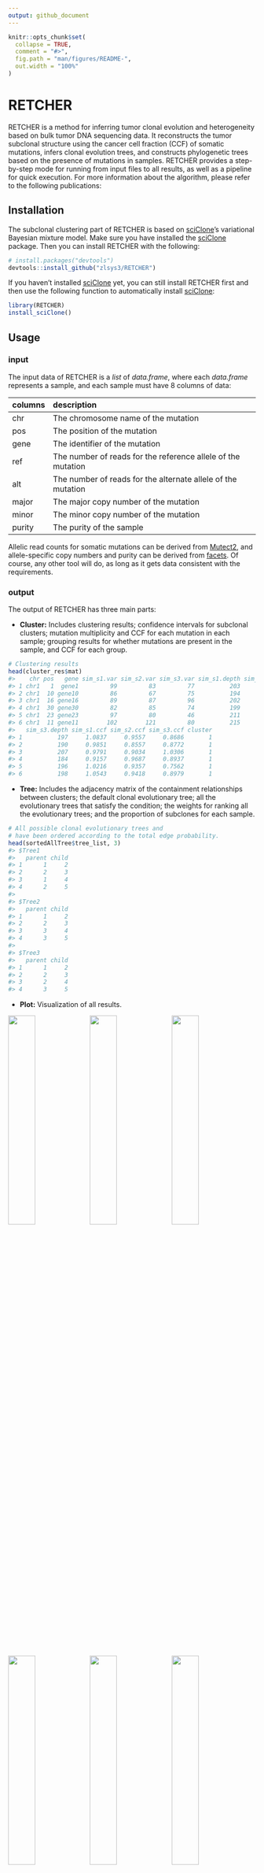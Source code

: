 ```yaml
---
output: github_document
---
```


<!-- README.md is generated from README.Rmd. Please edit that file -->

```r
knitr::opts_chunk$set(
  collapse = TRUE,
  comment = "#>",
  fig.path = "man/figures/README-",
  out.width = "100%"
)
```

# RETCHER

<!-- badges: start -->
<!-- badges: end -->

RETCHER is a method for inferring tumor clonal evolution and heterogeneity based on bulk tumor DNA sequencing data. It reconstructs the tumor subclonal structure using the cancer cell fraction (CCF) of somatic mutations, infers clonal evolution trees, and constructs phylogenetic trees based on the presence of mutations in samples. RETCHER provides a step-by-step mode for running from input files to all results, as well as a pipeline for quick execution. For more information about the algorithm, please refer to the following publications:

## Installation

The subclonal clustering part of RETCHER is based on
[sciClone](https://github.com/genome/sciclone)’s variational Bayesian
mixture model. Make sure you have installed the
[sciClone](https://github.com/genome/sciclone) package. Then you can
install RETCHER with the following:

``` r
# install.packages("devtools")
devtools::install_github("zlsys3/RETCHER")
```

If you haven’t installed [sciClone](https://github.com/genome/sciclone)
yet, you can still install RETCHER first and then use the following
function to automatically install
[sciClone](https://github.com/genome/sciclone):

``` r
library(RETCHER)
install_sciClone()
```

## Usage

### input

The input data of RETCHER is a *list* of *data.frame*, where each
*data.frame* represents a sample, and each sample must have 8 columns of
data:

| columns | description                                                  |
|:--------|:-------------------------------------------------------------|
| chr     | The chromosome name of the mutation                          |
| pos     | The position of the mutation                                 |
| gene    | The identifier of the mutation                               |
| ref     | The number of reads for the reference allele of the mutation |
| alt     | The number of reads for the alternate allele of the mutation |
| major   | The major copy number of the mutation                        |
| minor   | The minor copy number of the mutation                        |
| purity  | The purity of the sample                                     |

Allelic read counts for somatic mutations can be derived from
[Mutect2](https://gatk.broadinstitute.org/hc/en-us/articles/360037593851-Mutect2),
and allele-specific copy numbers and purity can be derived from
[facets](https://github.com/mskcc/facets). Of course, any other tool
will do, as long as it gets data consistent with the requirements.

### output

The output of RETCHER has three main parts:

- **Cluster:** Includes clustering results; confidence intervals for
  subclonal clusters; mutation multiplicity and CCF for each mutation in
  each sample; grouping results for whether mutations are present in the
  sample, and CCF for each group.

``` r
# Clustering results
head(cluster_res$mat)
#>    chr pos   gene sim_s1.var sim_s2.var sim_s3.var sim_s1.depth sim_s2.depth
#> 1 chr1   1  gene1         99         83         77          203          193
#> 2 chr1  10 gene10         86         67         75          194          174
#> 3 chr1  16 gene16         89         87         96          202          214
#> 4 chr1  30 gene30         82         85         74          199          195
#> 5 chr1  23 gene23         97         80         46          211          190
#> 6 chr1  11 gene11        102        121         80          215          207
#>   sim_s3.depth sim_s1.ccf sim_s2.ccf sim_s3.ccf cluster
#> 1          197     1.0837     0.9557     0.8686       1
#> 2          190     0.9851     0.8557     0.8772       1
#> 3          207     0.9791     0.9034     1.0306       1
#> 4          184     0.9157     0.9687     0.8937       1
#> 5          196     1.0216     0.9357     0.7562       1
#> 6          198     1.0543     0.9418     0.8979       1
```

- **Tree:** Includes the adjacency matrix of the containment
  relationships between clusters; the default clonal evolutionary tree;
  all the evolutionary trees that satisfy the condition; the weights for
  ranking all the evolutionary trees; and the proportion of subclones
  for each sample.

``` r
# All possible clonal evolutionary trees and
# have been ordered according to the total edge probability.
head(sortedAllTree$tree_list, 3)
#> $Tree1
#>   parent child
#> 1      1     2
#> 2      2     3
#> 3      1     4
#> 4      2     5
#> 
#> $Tree2
#>   parent child
#> 1      1     2
#> 2      2     3
#> 3      3     4
#> 4      3     5
#> 
#> $Tree3
#>   parent child
#> 1      1     2
#> 2      2     3
#> 3      2     4
#> 4      3     5
```

- **Plot:** Visualization of all results.

<img src="man/figures/README-unnamed-chunk-4-1.png" width="33%" height="33%" /><img src="man/figures/README-unnamed-chunk-4-2.png" width="33%" height="33%" /><img src="man/figures/README-unnamed-chunk-4-3.png" width="33%" height="33%" />

<img src="man/figures/README-unnamed-chunk-5-1.png" width="33%" height="33%" /><img src="man/figures/README-unnamed-chunk-5-2.png" width="33%" height="33%" /><img src="man/figures/README-unnamed-chunk-5-3.png" width="33%" height="33%" />

## Quick start

You can get a quick start using the demo data provided by RETCHER
following these instructions:

```
library(RETCHER)

data(simdata)
head(simdata$sim_s1)

pipeline_res <- RunPipeline(inputList = simdata)
# or
pipeline_res <- RunPipeline(inputList = simdata, saveDir = "./results")
```

If you specify `saveDir`, RETCHER will generate three folders in the
directory, corresponding to the three parts of the output results. If
`saveDir` is not set, RETCHER will output all visualization images in
RStudio.

## Notes

In addition to running the pipeline, RETCHER can also run each part step
by step. You can view the step-by-step operation and more parameter
descriptions in the demo code we provide. Open the *demo.R* file with
the following command：

`file.edit(system.file("demo","demo.R",package = "RETCHER"))`
